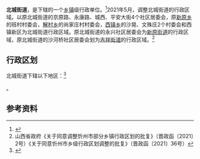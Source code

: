 {{中国乡级行政区|14/09/81/001/000
| 政府驻地 = 前进西街177号
}}

'''北城街道'''，是{{PRC admin/fullname|14/09/81/001/000|3}}下辖的一个[[乡镇|乡镇]]级行政单位。<ref>{{PRC admin/ref sgc|{{PRC admin/parent|14/09/81/001/000}}}}</ref>2021年5月，调整北城街道的行政区域。以原北城街道的京原路、永康路、城西、平安大街4个社区居委会，原[[新原乡|新原乡]]的班村村委会，[[解村乡|解村乡]]的尚家庄村村委会，[[西镇乡|西镇乡]]的沙晃、文殊庄2个村委会和西镇新区为北城街道行政区域。原北城街道的永兴社区居委会为[[新原街道|新原街道]]的行政区域，原北城街道的沙河桥社区居委会划为[[吉祥街道|吉祥街道]]的行政区域。<ref>山西省政府《关于同意调整忻州市部分乡镇行政区划的批复》（晋政函〔2021〕2号）《关于同意忻州市乡级行政区划调整的批复》（晋政函〔2021〕36号）</ref>

== 行政区划 ==

北城街道下辖以下地区：<ref>{{PRC admin/ref sgc|14/09/81/001/000}}</ref>

{{PRC admin/children|14/09/81/001/000}}。

== 参考资料 ==

{{reflist}}

{{PRC admin/navcat|14/09/81/001/000}}